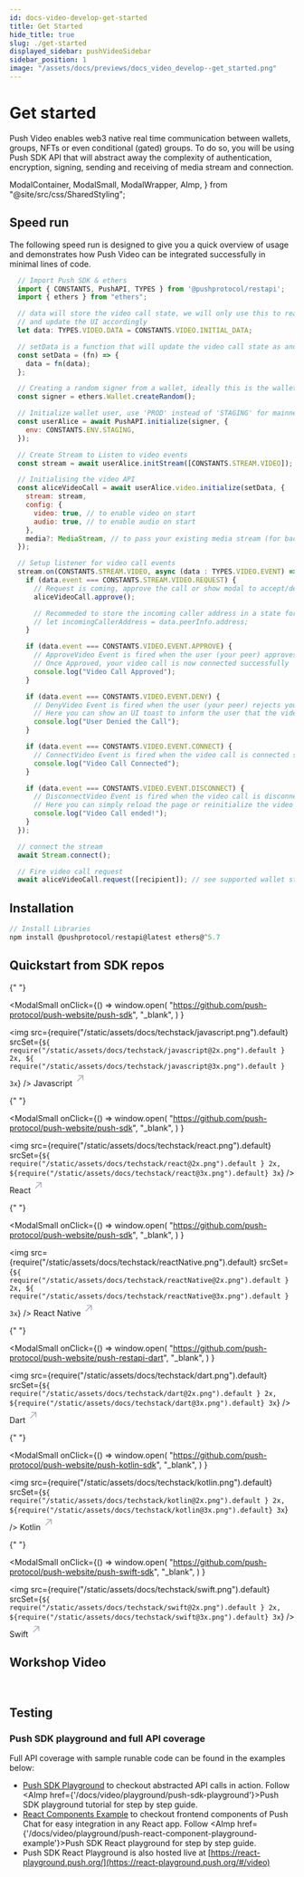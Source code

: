 ```yaml
---
id: docs-video-develop-get-started
title: Get Started
hide_title: true
slug: ./get-started
displayed_sidebar: pushVideoSidebar
sidebar_position: 1
image: "/assets/docs/previews/docs_video_develop--get_started.png"
---
```


# Get started

Push Video enables web3 native real time communication between wallets, groups, NFTs or even conditional (gated) groups. To do so, you will be using Push SDK API that will abstract away the complexity of authentication, encryption, signing, sending and receiving of media stream and connection.

<head>
  <title>Start Building | Push Video | Push Documentation</title>
</head>

  ModalContainer,
  ModalSmall,
  ModalWrapper,
  AImp,
} from "@site/src/css/SharedStyling";

## Speed run

The following speed run is designed to give you a quick overview of usage and demonstrates how Push Video can be integrated successfully in minimal lines of code.

<Tabs className="codetabs" groupId="code-examples">
  <TabItem value="js" attributes={{className: "codetab js"}} default>

```js
  // Import Push SDK & ethers
  import { CONSTANTS, PushAPI, TYPES } from '@pushprotocol/restapi';
  import { ethers } from "ethers";

  // data will store the video call state, we will only use this to read the video call state
  // and update the UI accordingly
  let data: TYPES.VIDEO.DATA = CONSTANTS.VIDEO.INITIAL_DATA;

  // setData is a function that will update the video call state as and when it changes internally
  const setData = (fn) => {
    data = fn(data);
  };

  // Creating a random signer from a wallet, ideally this is the wallet you will connect
  const signer = ethers.Wallet.createRandom();

  // Initialize wallet user, use 'PROD' instead of 'STAGING' for mainnet apps
  const userAlice = await PushAPI.initialize(signer, {
    env: CONSTANTS.ENV.STAGING,
  });

  // Create Stream to Listen to video events
  const stream = await userAlice.initStream([CONSTANTS.STREAM.VIDEO]);

  // Initialising the video API
  const aliceVideoCall = await userAlice.video.initialize(setData, {
    stream: stream,
    config: {
      video: true, // to enable video on start
      audio: true, // to enable audio on start
    },
    media?: MediaStream, // to pass your existing media stream (for backend use)
  });

  // Setup listener for video call events
  stream.on(CONSTANTS.STREAM.VIDEO, async (data : TYPES.VIDEO.EVENT) => {
    if (data.event === CONSTANTS.STREAM.VIDEO.REQUEST) {
      // Request is coming, approve the call or show modal to accept/deny
      aliceVideoCall.approve();

      // Recommeded to store the incoming caller address in a state for future use
      // let incomingCallerAddress = data.peerInfo.address;
    }

    if (data.event === CONSTANTS.VIDEO.EVENT.APPROVE) {
      // ApproveVideo Event is fired when the user (your peer) approves your video call request
      // Once Approved, your video call is now connected successfully
      console.log("Video Call Approved");
    }

    if (data.event === CONSTANTS.VIDEO.EVENT.DENY) {
      // DenyVideo Event is fired when the user (your peer) rejects your video call request
      // Here you can show an UI toast to inform the user that the video call was rejected by the user (your peer)
      console.log("User Denied the Call");
    }

    if (data.event === CONSTANTS.VIDEO.EVENT.CONNECT) {
      // ConnectVideo Event is fired when the video call is connected successfully
      console.log("Video Call Connected");
    }

    if (data.event === CONSTANTS.VIDEO.EVENT.DISCONNECT) {
      // DisconnectVideo Event is fired when the video call is disconnected/Hung up by either party
      // Here you can simply reload the page or reinitialize the video call object
      console.log("Video Call ended!");
    }
  });

  // connect the stream
  await Stream.connect();

  // Fire video call request
  await aliceVideoCall.request([recipient]); // see supported wallet standards - https://push.org/docs/video/supported-wallet-standards

```

  </TabItem>
</Tabs>

## Installation

<Tabs className="codetabs" groupId="code-examples">
  <TabItem value="js" attributes={{className: "codetab js"}} default>

```js
// Install Libraries
npm install @pushprotocol/restapi@latest ethers@^5.7
```

  </TabItem>
</Tabs>

## Quickstart from SDK repos

<ModalContainer>

{" "}

<ModalSmall
  onClick={() =>
    window.open(
      "https://github.com/push-protocol/push-website/push-sdk",
      "_blank",
    )
  }
>
  <img
    src={require("/static/assets/docs/techstack/javascript.png").default}
    srcSet={`${
      require("/static/assets/docs/techstack/javascript@2x.png").default
    } 2x, ${
      require("/static/assets/docs/techstack/javascript@3x.png").default
    } 3x`}
  />
  <ModalWrapper>
    <span>
      Javascript
      <svg
        width="20"
        height="28"
        viewBox="0 0 29 28"
        fill="none"
        xmlns="http://www.w3.org/2000/svg"
      >
        <path
          d="m7.501 21.001 14-14M10.125 7.001H21.5v11.375"
          stroke="#A0A3B1"
          stroke-width="2"
          stroke-linecap="round"
          stroke-linejoin="round"
        ></path>
      </svg>
    </span>
  </ModalWrapper>
</ModalSmall>

{" "}

<ModalSmall
  onClick={() =>
    window.open(
      "https://github.com/push-protocol/push-website/push-sdk",
      "_blank",
    )
  }
>
  <img
    src={require("/static/assets/docs/techstack/react.png").default}
    srcSet={`${
      require("/static/assets/docs/techstack/react@2x.png").default
    } 2x, ${require("/static/assets/docs/techstack/react@3x.png").default} 3x`}
  />
  <ModalWrapper>
    <span>
      React
      <svg
        width="20"
        height="28"
        viewBox="0 0 29 28"
        fill="none"
        xmlns="http://www.w3.org/2000/svg"
      >
        <path
          d="m7.501 21.001 14-14M10.125 7.001H21.5v11.375"
          stroke="#A0A3B1"
          stroke-width="2"
          stroke-linecap="round"
          stroke-linejoin="round"
        ></path>
      </svg>
    </span>
  </ModalWrapper>
</ModalSmall>

{" "}

<ModalSmall
  onClick={() =>
    window.open(
      "https://github.com/push-protocol/push-website/push-sdk",
      "_blank",
    )
  }
>
  <img
    src={require("/static/assets/docs/techstack/reactNative.png").default}
    srcSet={`${
      require("/static/assets/docs/techstack/reactNative@2x.png").default
    } 2x, ${
      require("/static/assets/docs/techstack/reactNative@3x.png").default
    } 3x`}
  />
  <ModalWrapper>
    <span>
      React Native
      <svg
        width="20"
        height="28"
        viewBox="0 0 29 28"
        fill="none"
        xmlns="http://www.w3.org/2000/svg"
      >
        <path
          d="m7.501 21.001 14-14M10.125 7.001H21.5v11.375"
          stroke="#A0A3B1"
          stroke-width="2"
          stroke-linecap="round"
          stroke-linejoin="round"
        ></path>
      </svg>
    </span>
  </ModalWrapper>
</ModalSmall>

{" "}

<ModalSmall
  onClick={() =>
    window.open(
      "https://github.com/push-protocol/push-website/push-restapi-dart",
      "_blank",
    )
  }
>
  <img
    src={require("/static/assets/docs/techstack/dart.png").default}
    srcSet={`${
      require("/static/assets/docs/techstack/dart@2x.png").default
    } 2x, ${require("/static/assets/docs/techstack/dart@3x.png").default} 3x`}
  />
  <ModalWrapper>
    <span>
      Dart
      <svg
        width="20"
        height="28"
        viewBox="0 0 29 28"
        fill="none"
        xmlns="http://www.w3.org/2000/svg"
      >
        <path
          d="m7.501 21.001 14-14M10.125 7.001H21.5v11.375"
          stroke="#A0A3B1"
          stroke-width="2"
          stroke-linecap="round"
          stroke-linejoin="round"
        ></path>
      </svg>
    </span>
  </ModalWrapper>
</ModalSmall>

{" "}

<ModalSmall
  onClick={() =>
    window.open(
      "https://github.com/push-protocol/push-website/push-kotlin-sdk",
      "_blank",
    )
  }
>
  <img
    src={require("/static/assets/docs/techstack/kotlin.png").default}
    srcSet={`${
      require("/static/assets/docs/techstack/kotlin@2x.png").default
    } 2x, ${require("/static/assets/docs/techstack/kotlin@3x.png").default} 3x`}
  />
  <ModalWrapper>
    <span>
      Kotlin
      <svg
        width="20"
        height="28"
        viewBox="0 0 29 28"
        fill="none"
        xmlns="http://www.w3.org/2000/svg"
      >
        <path
          d="m7.501 21.001 14-14M10.125 7.001H21.5v11.375"
          stroke="#A0A3B1"
          stroke-width="2"
          stroke-linecap="round"
          stroke-linejoin="round"
        ></path>
      </svg>
    </span>
  </ModalWrapper>
</ModalSmall>

{" "}

<ModalSmall
  onClick={() =>
    window.open(
      "https://github.com/push-protocol/push-website/push-swift-sdk",
      "_blank",
    )
  }
>
  <img
    src={require("/static/assets/docs/techstack/swift.png").default}
    srcSet={`${
      require("/static/assets/docs/techstack/swift@2x.png").default
    } 2x, ${require("/static/assets/docs/techstack/swift@3x.png").default} 3x`}
  />
  <ModalWrapper>
    <span>
      Swift
      <svg
        width="20"
        height="28"
        viewBox="0 0 29 28"
        fill="none"
        xmlns="http://www.w3.org/2000/svg"
      >
        <path
          d="m7.501 21.001 14-14M10.125 7.001H21.5v11.375"
          stroke="#A0A3B1"
          stroke-width="2"
          stroke-linecap="round"
          stroke-linejoin="round"
        ></path>
      </svg>
    </span>
  </ModalWrapper>
</ModalSmall>

</ModalContainer>

## Workshop Video

<ReactPlayer
  controls
  width="100%"
  url="https://youtu.be/R8nsAhyrvTI?si=fXQM14LCLgp50yqf&t=3110"
/>
<br />

## Testing

### Push SDK playground and full API coverage

Full API coverage with sample runable code can be found in the examples below:

- [Push SDK Playground](https://github.com/push-protocol/push-website/push-sdk/blob/main/packages/examples/sdk-backend-node/video/index.ts) to checkout abstracted API calls in action. Follow <AImp href={'/docs/video/playground/push-sdk-playground'}>Push SDK playground tutorial</AImp> for step by step guide.
- [React Components Example](https://github.com/push-protocol/push-website/push-sdk/blob/main/packages/examples/sdk-frontend-react/src/app/Video/index.tsx) to checkout frontend components of Push Chat for easy integration in any React app. Follow <AImp href={'/docs/video/playground/push-react-component-playground-example'}>Push SDK React playground</AImp> for step by step guide.
- Push SDK React Playground is also hosted live at [https://react-playground.push.org/](https://react-playground.push.org/#/video)
